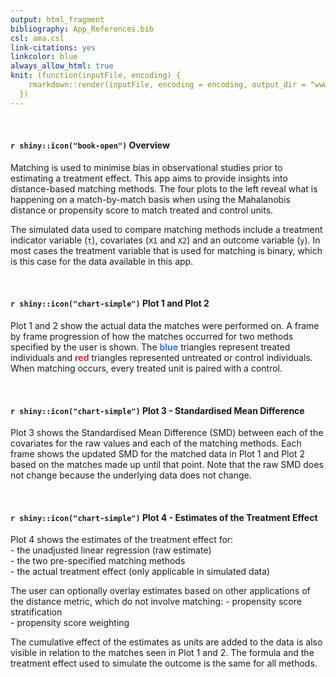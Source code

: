 ```yaml
---
output: html_fragment
bibliography: App_References.bib
csl: ama.csl
link-citations: yes
linkcolor: blue
always_allow_html: true
knit: (function(inputFile, encoding) {
    rmarkdown::render(inputFile, encoding = encoding, output_dir = "www/")
  })
---
```


<br>

#### `r shiny::icon("book-open")`  Overview ####  
Matching is used to minimise bias in observational studies prior to estimating a treatment effect. This app aims to provide insights into distance-based matching methods. The four plots to the left reveal what is happening on a match-by-match basis when using the Mahalanobis distance or propensity score to match treated and control units. 
  
The simulated data used to compare matching methods include a treatment indicator variable (`t`), covariates (`X1` and `X2`) and an outcome variable (`y`). In most cases the treatment variable that is used for matching is binary, which is this case for the data available in this app.  

<br>

#### `r shiny::icon("chart-simple")`  Plot 1 and Plot 2 ####  
Plot 1 and 2 show the actual data the matches were performed on. A frame by frame progression of how the matches occurred for two methods specified by the user is shown. The <span style="color:#3772ff; font-weight: bold;">blue</span> triangles represent treated individuals and <span style="color:#df2935; font-weight: bold;">red</span> triangles represented untreated or control individuals. When matching occurs, every treated unit is paired with a control.  
  
<br>

#### `r shiny::icon("chart-simple")` Plot 3 - Standardised Mean Difference ####   
Plot 3 shows the Standardised Mean Difference (SMD) between each of the covariates for the raw values and each of the matching methods. Each frame shows the updated SMD for the matched data in Plot 1 and Plot 2 based on the matches made up until that point. Note that the raw SMD does not change because the underlying data does not change.  
  
<br>
  
#### `r shiny::icon("chart-simple")` Plot 4 - Estimates of the Treatment Effect ####  
Plot 4 shows the estimates of the treatment effect for:  
-   the unadjusted linear regression (raw estimate)  
-   the two pre-specified matching methods  
-   the actual treatment effect (only applicable in simulated data)  

The user can optionally overlay estimates based on other applications of the distance metric, which do not involve matching:
-   propensity score stratification  
-   propensity score weighting  

The cumulative effect of the estimates as units are added to the data is also visible in relation to the matches seen in Plot 1 and 2. The formula and the treatment effect used to simulate the outcome is the same for all methods.  
  
